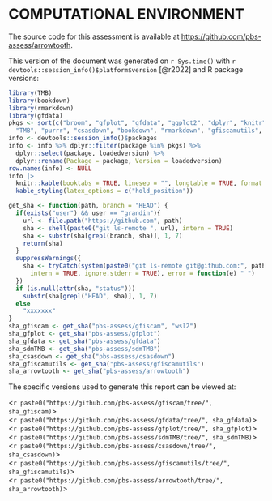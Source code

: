 # COMPUTATIONAL ENVIRONMENT {-}

The source code for this assessment is available at <https://github.com/pbs-assess/arrowtooth>.

This version of the document was generated on `r Sys.time()` with
`r devtools::session_info()$platform$version` [@r2022] and R package versions:

```r
library(TMB)
library(bookdown)
library(rmarkdown)
library(gfdata)
pkgs <- sort(c("broom", "gfplot", "gfdata", "ggplot2", "dplyr", "knitr", "glmmTMB",
  "TMB", "purrr", "csasdown", "bookdown", "rmarkdown", "gfiscamutils", "sdmTMB"))
info <- devtools::session_info()$packages
info <- info %>% dplyr::filter(package %in% pkgs) %>%
  dplyr::select(package, loadedversion) %>%
  dplyr::rename(Package = package, Version = loadedversion)
row.names(info) <- NULL
info |> 
  knitr::kable(booktabs = TRUE, linesep = "", longtable = TRUE, format = "pandoc") %>%
  kable_styling(latex_options = c("hold_position"))
```

```r
get_sha <- function(path, branch = "HEAD") {
  if(exists("user") && user == "grandin"){
    url <- file.path("https://github.com", path)
    sha <- shell(paste0("git ls-remote ", url), intern = TRUE)
    sha <- substr(sha[grepl(branch, sha)], 1, 7)
    return(sha)
  }
  suppressWarnings({
    sha <- tryCatch(system(paste0("git ls-remote git@github.com:", path, ".git"),
      intern = TRUE, ignore.stderr = TRUE), error = function(e) " ")
  })
  if (is.null(attr(sha, "status")))
    substr(sha[grepl("HEAD", sha)], 1, 7)
  else
    "xxxxxxx"
}
sha_gfiscam <- get_sha("pbs-assess/gfiscam", "wsl2")
sha_gfplot <- get_sha("pbs-assess/gfplot")
sha_gfdata <- get_sha("pbs-assess/gfdata")
sha_sdmTMB <- get_sha("pbs-assess/sdmTMB")
sha_csasdown <- get_sha("pbs-assess/csasdown")
sha_gfiscamutils <- get_sha("pbs-assess/gfiscamutils")
sha_arrowtooth <- get_sha("pbs-assess/arrowtooth")
```

The specific versions used to generate this report can be viewed at:

<`r paste0("https://github.com/pbs-assess/gfiscam/tree/", sha_gfiscam)`>\
<`r paste0("https://github.com/pbs-assess/gfdata/tree/", sha_gfdata)`>\
<`r paste0("https://github.com/pbs-assess/gfplot/tree/", sha_gfplot)`>\
<`r paste0("https://github.com/pbs-assess/sdmTMB/tree/", sha_sdmTMB)`>\
<`r paste0("https://github.com/pbs-assess/csasdown/tree/", sha_csasdown)`>\
<`r paste0("https://github.com/pbs-assess/gfiscamutils/tree/", sha_gfiscamutils)`>\
<`r paste0("https://github.com/pbs-assess/arrowtooth/tree/", sha_arrowtooth)`>\
